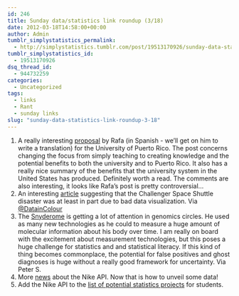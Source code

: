 ```yaml
---
id: 246
title: Sunday data/statistics link roundup (3/18)
date: 2012-03-18T14:58:00+00:00
author: Admin
tumblr_simplystatistics_permalink:
  - http://simplystatistics.tumblr.com/post/19513170926/sunday-data-statistics-link-roundup-3-18
tumblr_simplystatistics_id:
  - 19513170926
dsq_thread_id:
  - 944732259
categories:
  - Uncategorized
tags:
  - links
  - Rant
  - sunday links
slug: "sunday-data-statistics-link-roundup-3-18"
---
```

  1. A really interesting <a href="http://www.80grados.net/2012/03/una-upr-de-clase-mundial/" target="_blank">proposal</a> by Rafa (in Spanish - we&#8217;ll get on him to write a translation) for the University of Puerto Rico. The post concerns changing the focus from simply teaching to creating knowledge and the potential benefits to both the university and to Puerto Rico. It also has a really nice summary of the benefits that the university system in the United States has produced. Definitely worth a read. The comments are also interesting, it looks like Rafa&#8217;s post is pretty controversial&#8230;
  2. An interesting <a href="http://motherboard.vice.com/2012/1/27/was-space-shuttle-challenger-a-casualty-of-bad-data-visualization" target="_blank">article</a> suggesting that the Challenger Space Shuttle disaster was at least in part due to bad data visualization. Via <a href="https://twitter.com/#!/DataInColour" target="_blank">@DatainColour</a>
  3. The <a href="http://news.sciencemag.org/sciencenow/2012/03/examining-his-own-body-stanford-.html" target="_blank">Snyderome</a> is getting a lot of attention in genomics circles. He used as many new technologies as he could to measure a huge amount of molecular information about his body over time. I am really on board with the excitement about measurement technologies, but this poses a huge challenge for statistics and and statistical literacy. If this kind of thing becomes commonplace, the potential for false positives and ghost diagnoses is huge without a really good framework for uncertainty. Via Peter S. 
  4. More <a href="http://www.wired.co.uk/news/archive/2012-03/16/nike-building-app-stunt" target="_blank">news</a> about the Nike API. Now that is how to unveil some data! 
  5. Add the Nike API to the <a href="http://simplystatistics.tumblr.com/post/18493330661/statistics-project-ideas-for-students" target="_blank">list of potential statistics projects</a> for students. 
